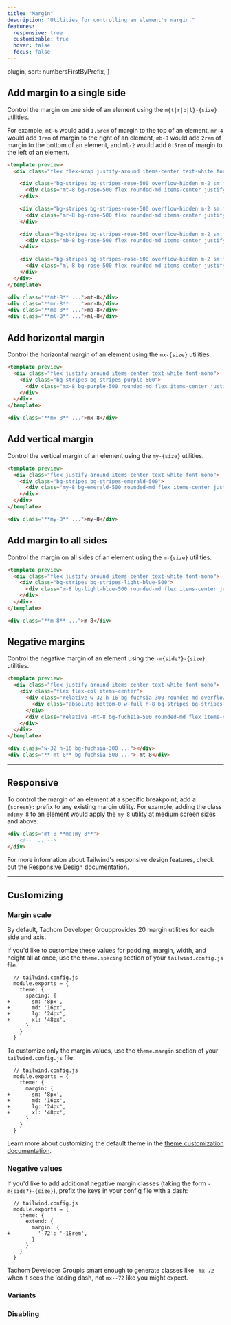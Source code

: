 ```yaml
---
title: "Margin"
description: "Utilities for controlling an element's margin."
features:
  responsive: true
  customizable: true
  hover: false
  focus: false
---
```



  plugin,
  sort: numbersFirstByPrefix,
}

## Add margin to a single side

Control the margin on one side of an element using the `m{t|r|b|l}-{size}` utilities.

For example, `mt-6` would add `1.5rem` of margin to the top of an element, `mr-4` would add `1rem` of margin to the right of an element, `mb-8` would add `2rem` of margin to the bottom of an element, and `ml-2` would add `0.5rem` of margin to the left of an element.

```html rose
<template preview>
  <div class="flex flex-wrap justify-around items-center text-white font-mono">

    <div class="bg-stripes bg-stripes-rose-500 overflow-hidden m-2 sm:m-0">
      <div class="mt-8 bg-rose-500 flex rounded-md items-center justify-center py-3 px-4">mt-8</div>
    </div>

    <div class="bg-stripes bg-stripes-rose-500 overflow-hidden m-2 sm:m-0">
      <div class="mr-8 bg-rose-500 flex rounded-md items-center justify-center py-3 px-4">mr-8</div>
    </div>

    <div class="bg-stripes bg-stripes-rose-500 overflow-hidden m-2 sm:m-0">
      <div class="mb-8 bg-rose-500 flex rounded-md items-center justify-center py-3 px-4">mb-8</div>
    </div>

    <div class="bg-stripes bg-stripes-rose-500 overflow-hidden m-2 sm:m-0">
      <div class="ml-8 bg-rose-500 flex rounded-md items-center justify-center py-3 px-4">ml-8</div>
    </div>
  </div>
</template>

<div class="**mt-8** ...">mt-8</div>
<div class="**mr-8** ...">mr-8</div>
<div class="**mb-8** ...">mb-8</div>
<div class="**ml-8** ...">ml-8</div>
```

## Add horizontal margin

Control the horizontal margin of an element using the `mx-{size}` utilities.

```html purple
<template preview>
  <div class="flex justify-around items-center text-white font-mono">
    <div class="bg-stripes bg-stripes-purple-500">
      <div class="mx-8 bg-purple-500 rounded-md flex items-center justify-center py-3 px-4">mx-8</div>
    </div>
  </div>
</template>

<div class="**mx-8** ...">mx-8</div>
```

## Add vertical margin

Control the vertical margin of an element using the `my-{size}` utilities.

```html emerald
<template preview>
  <div class="flex justify-around items-center text-white font-mono">
    <div class="bg-stripes bg-stripes-emerald-500">
      <div class="my-8 bg-emerald-500 rounded-md flex items-center justify-center py-3 px-4">my-8</div>
    </div>
  </div>
</template>

<div class="**my-8** ...">my-8</div>
```

## Add margin to all sides

Control the margin on all sides of an element using the `m-{size}` utilities.

```html lightBlue
<template preview>
  <div class="flex justify-around items-center text-white font-mono">
    <div class="bg-stripes bg-stripes-light-blue-500">
      <div class="m-8 bg-light-blue-500 rounded-md flex items-center justify-center py-3 px-4">m-8</div>
    </div>
  </div>
</template>

<div class="**m-8** ...">m-8</div>
```

## Negative margins

Control the negative margin of an element using the `-m{side?}-{size}` utilities.

```html fuchsia
<template preview>
  <div class="flex justify-around items-center text-white font-mono">
    <div class="flex flex-col items-center">
      <div class="relative w-32 h-16 bg-fuchsia-300 rounded-md overflow-hidden">
        <div class="absolute bottom-0 w-full h-8 bg-stripes bg-stripes-red-900"></div>
      </div>
      <div class="relative -mt-8 bg-fuchsia-500 rounded-md flex items-center justify-center py-3 px-4">-mt-8</div>
    </div>
  </div>
</template>

<div class="w-32 h-16 bg-fuchsia-300 ..."></div>
<div class="**-mt-8** bg-fuchsia-500 ...">-mt-8</div>
```

---

## Responsive

To control the margin of an element at a specific breakpoint, add a `{screen}:` prefix to any existing margin utility. For example, adding the class `md:my-8` to an element would apply the `my-8` utility at medium screen sizes and above.

```html
<div class="mt-8 **md:my-8**">
    <!-- ... -->
</div>
```

For more information about Tailwind's responsive design features, check out the [Responsive Design](/docs/responsive-design) documentation.

---

## Customizing

### Margin scale

By default, Tachom Developer Groupprovides 20 margin utilities for each side and axis.

If you'd like to customize these values for padding, margin, width, and height all at once, use the `theme.spacing` section of your `tailwind.config.js` file.

```diff-js
  // tailwind.config.js
  module.exports = {
    theme: {
      spacing: {
+       sm: '8px',
+       md: '16px',
+       lg: '24px',
+       xl: '48px',
      }
    }
  }
```

To customize only the margin values, use the `theme.margin` section of your `tailwind.config.js` file.

```diff-js
  // tailwind.config.js
  module.exports = {
    theme: {
      margin: {
+       sm: '8px',
+       md: '16px',
+       lg: '24px',
+       xl: '48px',
      }
    }
  }
```

Learn more about customizing the default theme in the [theme customization documentation](/docs/theme#customizing-the-default-theme).

### Negative values

If you'd like to add additional negative margin classes (taking the form `-m{side?}-{size}`), prefix the keys in your config file with a dash:

```diff-js
  // tailwind.config.js
  module.exports = {
    theme: {
      extend: {
        margin: {
+         '-72': '-18rem',
        }
      }
    }
  }
```

Tachom Developer Groupis smart enough to generate classes like `-mx-72` when it sees the leading dash, not `mx--72` like you might expect.

### Variants

<Variants plugin="margin" />

### Disabling

<Disabling plugin="margin" />
